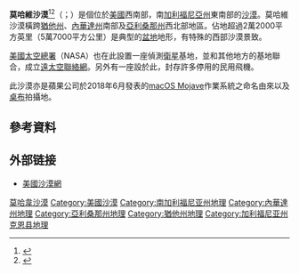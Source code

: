 {{noteTA
|1=zh-hans:莫哈韦;zh-hant:莫哈維;
}}
{{Geobox|沙漠
| name = 莫哈維沙漠
| native_name = Mojave Desert<br />Hayikwiir Mat'aar（[[莫哈維語|莫哈維語]]）<small><ref>Pamela Munro, [http://linguistics.ucla.edu/publications/opl_10.pdf ''A Mojave Dictionary''], Los Angeles: UCLA, 1992, 77頁</ref></small>
| other_name =
| category =
| image = Mojave desert map.jpg
| image_caption = 莫哈維沙漠地形圖
| official_name =
| etymology =
| motto =
| nickname =
| flag =
| symbol =
| country = 美國
| state = [[加州|加州]]
| state1 = [[内華達州|内華達州]]
| state2 = [[猶他州|猶他州]]
| state3 = [[亞利桑那州|亞利桑那州]]
| region =
| district1 =
| district2 =
| district3 =
| municipality =
| parent = 北美沙漠生態區<ref>[http://www.epa.gov/wed/pages/ecoregions/na_eco.htm#Level%20I Western Ecology Division] {{Wayback|url=http://www.epa.gov/wed/pages/ecoregions/na_eco.htm#Level%20I |date=20181225195609 }}, US Environmental Protection Agency</ref>
| range =
| border = [[大盆地沙漠|大盆地沙漠]]（北）<br />[[索诺兰沙漠|索诺兰沙漠]]（南）<br />[[科羅拉多高原|科羅拉多高原]]（東）<br />[[科羅拉多沙漠|科羅拉多沙漠]]（南）
| part =
| river = {{Tsl|en|Mojave River|莫哈維河}}
| tributary_left =
| tributary_right =
| child_left =
| child_right =
| city =
| landmark =
| building =
| elevation_imperial =
| prominence =
| location =
| lat_d = 35
| lat_m = 0.5
| lat_s =
| lat_NS = N
| long_d = 115
| long_m = 28.5
| long_s =
| long_EW = W
| highest =
| highest_location = | highest_region = | highest_state =
| highest_elevation_imperial =
| highest_lat_d = | highest_lat_m = | highest_lat_s = | highest_lat_NS =
| highest_long_d = | highest_long_m = | highest_long_s = | highest_long_EW =
| lowest = [[惡水盆地|惡水盆地]]{{convert|-282|ft|m}}
| lowest_note =
| lowest_location = [[死亡谷|死亡谷]]<ref>{{cite web |url=http://geology.com/below-sea-level/ |title=Land Below Sea Level |first=David K. |last=Lynch |date= |work=Geology.com |publisher= |accessdate=2010-04-26 |archive-date=2014-03-27 |archive-url=https://web.archive.org/web/20140327144243/http://geology.com/below-sea-level/ |dead-url=no }}</ref>
| lowest_lat_d = 36
| lowest_lat_m = 51
| lowest_lat_s =
| lowest_lat_NS = N
| lowest_long_d = 117
| lowest_long_m = 17
| lowest_long_s =
| lowest_long_EW = W
| lowest_elevation_imperial = | watershed_imperial
| length_imperial = | length_orientation =
| width_imperial = | width_orientation =
| height_imperial =
| depth_imperial =
| volume_imperial =
| weight_imperial =
| area_imperial = 25000
| area_land_imperial =
| area_water_imperial =
| area_urban_imperial =
| area_metro_imperial =
| population = | population_date =
| population_urban =
| population_metro =
| population_density_imperial =
| population_density_urban_imperial =
| population_density_metro_imperial =
| geology = [[盆地山脉省|盆地山脉省]]
| orogeny =
| period =
| biome = [[沙漠|沙漠]]
| plant =
| animal =
| author =
| style =
| material =
| established =
| date =
| management =
| management_location = | management_region = | management_country =
| management_elevation_imperial =
| management_lat_d = | management_lat_m = | management_lat_s = | management_lat_NS =
| management_long_d = | management_long_m = | management_long_s = | management_long_EW =
| government =
| government_location = | government_region = | government_country =
| government_elevation_imperial =
| government_lat_d = | government_lat_m = | government_lat_s = | government_lat_NS =
| government_long_d = | government_long_m = | government_long_s = | government_long_EW =
| owner =
| mayor =
| leader =
| visitation = | visitation_date =
| access =
| ascent = | ascent_date =
| discovery = | discovery_date =
| postal_code =
| area_code =
| code =
| free = | free_type =
| map = Mojave_Desert_map.svg
| map_caption = 莫哈維沙漠在北美洲的位置
| map_background =
| map_locator =
| commons =
| statistics =
| website =
| footnotes =
}}

'''莫哈維沙漠'''<ref>{{Cite web|url=https://terms.naer.edu.tw/detail/3004712/|title=Mojave Des. - 莫哈維沙漠|website=國家教育研究院雙語詞彙、學術名詞暨辭書資訊網}}</ref><ref>{{cite web |author1=谭晶晶 |author2=黄恒 |title=美国加州连发强震为何损失不大——访美国加利福尼亚大学洛杉矶分校地震学专家 |url=http://www.xinhuanet.com/world/2019-07/08/c_1124724009.htm |website=新华网 |accessdate=2022-06-26}}</ref>（{{lang-en|Mojave Desert}}；{{Lang-es|desierto de Mojave}}）是個位於[[美國|美國]]西南部，南[[加利福尼亞州|加利福尼亞州]]東南部的[[沙漠|沙漠]]。莫哈維沙漠橫跨[[猶他州|猶他州]]、[[內華達州|內華達州]]南部及[[亞利桑那州|亞利桑那州]]西北部地區。佔地超過2萬2000平方英里（5萬7000平方公里）是典型的[[盆地|盆地]]地形，有特殊的西部沙漠景致。

[[美國太空總署|美國太空總署]]（NASA）也在此設置一座偵測[[衛星|衛星]]基地，並和其他地方的基地聯合，成立[[深空網路|遠太空聯絡網]]。另外有一座{{Tsl|en|Mojave Air and Space Port|莫哈維機場}}設於此，封存許多停用的民用飛機。

此沙漠亦是蘋果公司於2018年6月發表的[[macOS_Mojave|macOS Mojave]]作業系統之命名由來以及[[電腦壁紙|桌布]]拍攝地。

== 參考資料 ==
{{reflist}}

== 外部链接 ==
{{commons and category|Mojave Desert}}
* [http://www.desertusa.com/du_mojave.html 美國沙漠網] {{Wayback|url=http://www.desertusa.com/du_mojave.html |date=20130515044015 }}

{{荒漠}}
{{DEFAULTSORT:Mojave Desert}}
[[Category:莫哈韋沙漠|]]
[[Category:美國沙漠|Category:美國沙漠]]
[[Category:南加利福尼亚州地理|Category:南加利福尼亚州地理]]
[[Category:內華達州地理|Category:內華達州地理]]
[[Category:亞利桑那州地理|Category:亞利桑那州地理]]
[[Category:猶他州地理|Category:猶他州地理]]
[[Category:加利福尼亚州克恩县地理|Category:加利福尼亚州克恩县地理]]